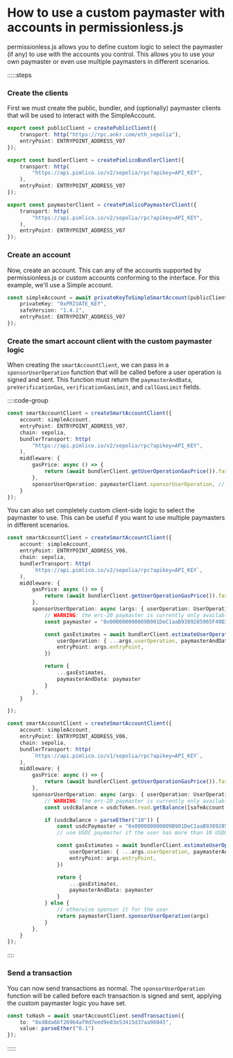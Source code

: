 # How to use a custom paymaster with accounts in permissionless.js

permissionless.js allows you to define custom logic to select the paymaster (if any) to use with the accounts you control. This allows you to use your own paymaster or even use multiple paymasters in different scenarios.

:::::steps

### Create the clients

First we must create the public, bundler, and (optionally) paymaster clients that will be used to interact with the SimpleAccount.

```ts
export const publicClient = createPublicClient({
	transport: http("https://rpc.ankr.com/eth_sepolia"),
	entryPoint: ENTRYPOINT_ADDRESS_V07
});

export const bundlerClient = createPimlicoBundlerClient({
	transport: http(
		"https://api.pimlico.io/v2/sepolia/rpc?apikey=API_KEY",
	),
	entryPoint: ENTRYPOINT_ADDRESS_V07
});

export const paymasterClient = createPimlicoPaymasterClient({
	transport: http(
		"https://api.pimlico.io/v2/sepolia/rpc?apikey=API_KEY",
	),
	entryPoint: ENTRYPOINT_ADDRESS_V07
});
```

### Create an account

Now, create an account. This can any of the accounts supported by permissionless.js or custom accounts conforming to the interface. For this example, we'll use a Simple account.

```ts
const simpleAccount = await privateKeyToSimpleSmartAccount(publicClient, {
	privateKey: "0xPRIVATE_KEY",
	safeVersion: "1.4.1",
	entryPoint: ENTRYPOINT_ADDRESS_V07
});
```

### Create the smart account client with the custom paymaster logic

When creating the `smartAccountClient`, we can pass in a `sponsorUserOperation` function that will be called before a user operation is signed and sent. This function must return the `paymasterAndData`, `preVerificationGas`, `verificationGasLimit`, and `callGasLimit` fields.

::::code-group

```ts [Pimlico Paymaster]
const smartAccountClient = createSmartAccountClient({
	account: simpleAccount,
	entryPoint: ENTRYPOINT_ADDRESS_V07,
	chain: sepolia,
	bundlerTransport: http(
		"https://api.pimlico.io/v2/sepolia/rpc?apikey=API_KEY",
	),
	middleware: {
		gasPrice: async () => {
			return (await bundlerClient.getUserOperationGasPrice()).fast // if using pimlico bundlers
		},
		sponsorUserOperation: paymasterClient.sponsorUserOperation, // optional
	}
});
```

You can also set completely custom client-side logic to select the paymaster to use. This can be useful if you want to use multiple paymasters in different scenarios.

```ts [ERC-20 Paymaster]
const smartAccountClient = createSmartAccountClient({
	account: simpleAccount,
	entryPoint: ENTRYPOINT_ADDRESS_V06,
	chain: sepolia,
	bundlerTransport: http(
		`https://api.pimlico.io/v2/sepolia/rpc?apikey=API_KEY`,
	),
	middleware: {
		gasPrice: async () => {
			return (await bundlerClient.getUserOperationGasPrice()).fast // if using pimlico bundlers
		},
		sponsorUserOperation: async (args: { userOperation: UserOperation, entryPoint: Address }) => {
			// WARNING: the erc-20 paymaster is currently only available for entrypoint v0.6
			const paymaster = "0x000000000009B901DeC1aaB9389285965F49D387" // usdc paymaster on mumbai

			const gasEstimates = await bundlerClient.estimateUserOperationGas({
				userOperation: { ...args.userOperation, paymasterAndData: paymaster },
				entryPoint: args.entryPoint,
			})

			return {
				...gasEstimates,
				paymasterAndData: paymaster
			}
		},
	}

});
```

```ts [Dynamic Paymaster Logic]
const smartAccountClient = createSmartAccountClient({
	account: simpleAccount,
	entryPoint: ENTRYPOINT_ADDRESS_V06,
	chain: sepolia,
	bundlerTransport: http(
		`https://api.pimlico.io/v1/sepolia/rpc?apikey=API_KEY`,
	),
	middleware: {
		gasPrice: async () => {
			return (await bundlerClient.getUserOperationGasPrice()).fast // if using pimlico bundlers
		},
		sponsorUserOperation: async (args: { userOperation: UserOperation, entryPoint: Address }) => {
			// WARNING: the erc-20 paymaster is currently only available for entrypoint v0.6
			const usdcBalance = usdcToken.read.getBalance([safeAccount.address]) // get the user's usdc token balance on mumbai

			if (usdcBalance > parseEther("10")) {
				const usdcPaymaster = "0x000000000009B901DeC1aaB9389285965F49D387" // usdc paymaster on mumbai
				// use USDC paymaster if the user has more than 10 USDC

				const gasEstimates = await bundlerClient.estimateUserOperationGas({
					userOperation: { ...args.userOperation, paymasterAndData: paymaster },
					entryPoint: args.entryPoint,
				})

				return {
					...gasEstimates,
					paymasterAndData: paymaster
				}
			} else {
				// otherwise sponsor it for the user
				return paymasterClient.sponsorUserOperation(args)
			}
		},
	}
});
```

::::

### Send a transaction

You can now send transactions as normal. The `sponsorUserOperation` function will be called before each transaction is signed and sent, applying the custom paymaster logic you have set.

```ts
const txHash = await smartAccountClient.sendTransaction({
	to: "0xd8da6bf26964af9d7eed9e03e53415d37aa96045",
	value: parseEther("0.1")
});
```

:::::